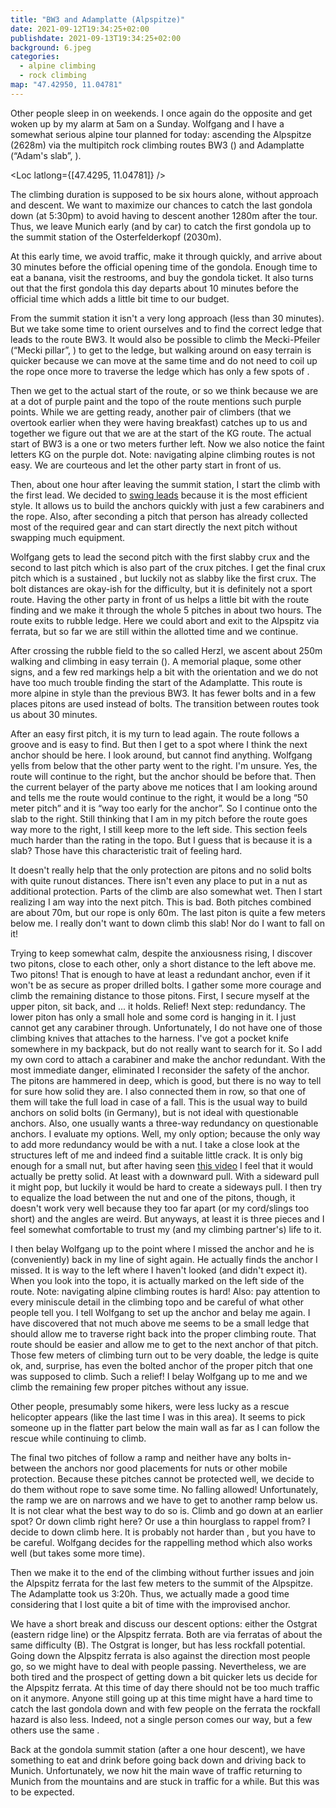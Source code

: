 ```yaml
---
title: "BW3 and Adamplatte (Alpspitze)"
date: 2021-09-12T19:34:25+02:00
publishdate: 2021-09-13T19:34:25+02:00
background: 6.jpeg
categories:
  - alpine climbing
  - rock climbing
map: "47.42950, 11.04781"
---
```


Other people sleep in on weekends. I once again do the opposite and get woken up
by my alarm at 5am on a Sunday. Wolfgang and I have a somewhat serious alpine
tour planned for today: ascending the Alpspitze (2628m) via the multipitch rock
climbing routes BW3 (<Grade system="UIAA" value="4" />) and Adamplatte (“Adam's
slab”, <Grade system="UIAA" value="4-" />).

<Loc latlong={[47.4295, 11.04781]} />

The climbing duration is supposed to be six hours alone, without approach and
descent. We want to maximize our chances to catch the last gondola down (at
5:30pm) to avoid having to descent another 1280m after the tour. Thus, we leave
Munich early (and by car) to catch the first gondola up to the summit station of
the Osterfelderkopf (2030m).

At this early time, we avoid traffic, make it through quickly, and arrive about
30 minutes before the official opening time of the gondola. Enough time to eat
a banana, visit the restrooms, and buy the gondola ticket. It also turns out that
the first gondola this day departs about 10 minutes before the official
time which adds a little bit time to our budget.

<Rimg src="1.jpeg" caption="The gondola's summit station." />

From the summit station it isn't a very long approach (less than 30 minutes). But
we take some time to orient ourselves and to find the correct ledge that leads
to the route BW3. It would also be possible to climb the Mecki-Pfeiler (“Mecki
pillar”, <Grade system="UIAA" value="3" />) to get to the ledge, but walking
around on easy terrain is quicker because we can move at the same time and do
not need to coil up the rope once more to traverse the ledge which has only a few
spots of <Grade system="UIAA" value="1" />.

<Rimg src="2.jpeg" alt="The Alpspitze." overlay="2.svg" />

Then we get to the actual start of the route, or so we think because we are at
a dot of purple paint and the topo of the route mentions such purple points.
While we are getting ready, another pair of climbers (that we overtook earlier
when they were having breakfast) catches up to us and together we figure out
that we are at the start of the KG route. The actual start of BW3 is a one or two
meters further left. Now we also notice the faint letters KG on the purple dot.
Note: navigating alpine climbing routes is not easy. We are courteous and let
the other party start in front of us.

Then, about one hour after leaving the summit station, I start the climb with
the first lead. We decided to [swing
leads](https://www.youtube.com/watch?v=0gfJVe2fNGM) because it is the most
efficient style. It allows us to build the anchors quickly with just a few
carabiners and the rope. Also, after seconding a pitch that person has already
collected most of the required gear and can start directly the next pitch
without swapping much equipment.

Wolfgang gets to lead the second pitch with the first slabby crux and the second
to last pitch which is also part of the crux pitches. I get the final crux pitch
which is a sustained <Grade system="UIAA" value="4" />, but luckily not as
slabby like the first crux. The bolt distances are okay-ish for the difficulty,
but it is definitely not a sport route. Having the other party in front of us
helps a little bit with the route finding and we make it through the whole
5 pitches in about two hours. The route exits to rubble ledge. Here we could
abort and exit to the Alpspitz via ferrata, but so far we are still within the
allotted time and we continue.

<Gallery>
  <Rimg src="4.jpeg" caption="The view back from the rubble field." />
  <Rimg src="3.jpeg" caption="In front of the Adamplatte." />
</Gallery>

After crossing the rubble field to the so called Herzl, we ascent about
250m walking and climbing in easy terrain (<Grade system="UIAA" value="1" />).
A memorial plaque, some other signs, and a few red markings help a bit with the
orientation and we do not have too much trouble finding the start of the
Adamplatte. This route is more alpine in style than the previous BW3. It has
fewer bolts and in a few places pitons are used instead of bolts. The transition
between routes took us about 30 minutes.

After an easy first pitch, it is my turn to lead again. The route follows
a groove and is easy to find. But then I get to a spot where I think the next
anchor should be here. I look around, but cannot find anything. Wolfgang yells from
below that the other party went to the right. I'm unsure. Yes, the route will
continue to the right, but the anchor should be before that. Then the current
belayer of the party above me notices that I am looking around and tells me the
route would continue to the right, it would be a long “50 meter pitch” and it is
“way too early for the anchor”. So I continue onto the slab to the right. Still
thinking that I am in my pitch before the route goes way more to the right,
I still keep more to the left side. This section feels much harder than
the <Grade system="UIAA" value="3" /> rating in the topo. But I guess that is
because it is a slab? Those have this characteristic trait of feeling hard.

It doesn't really help that the only protection are pitons and no solid bolts
with quite runout distances. There isn't even any place to put in a nut as
additional protection. Parts of the climb are also somewhat wet. Then I start
realizing I am way into the next pitch. This is bad. Both pitches combined are
about 70m, but our rope is only 60m. The last piton is quite a few meters below
me. I really don't want to down climb this slab! Nor do I want to fall on it!

Trying to keep somewhat calm, despite the anxiousness rising, I discover two
pitons, close to each other, only a short distance to the left above me.
Two pitons! That is enough to have at least a redundant anchor, even if it won't
be as secure as proper drilled bolts. I gather some more courage and climb the
remaining distance to those pitons. First, I secure myself at the upper piton, sit
back, and ... it holds. Relief! Next step: redundancy. The lower piton has only
a small hole and some cord is hanging in it. I just cannot get any carabiner
through. Unfortunately, I do not have one of those climbing knives that attaches
to the harness. I've got a pocket knife somewhere in my backpack, but do not
really want to search for it. So I add my own cord to attach a carabiner and
make the anchor redundant. With the most immediate danger, eliminated
I reconsider the safety of the anchor. The pitons are hammered in deep, which is
good, but there is no way to tell for sure how solid they are. I also connected
them in row, so that one of them will take the full load in case of a fall. This
is the usual way to build anchors on solid bolts (in Germany), but is not ideal
with questionable anchors. Also, one usually wants a three-way redundancy on
questionable anchors. I evaluate my options. Well, my only option; because the only
way to add more redundancy would be with a nut. I take a close look at the
structures left of me and indeed find a suitable little crack. It is only big
enough for a small nut, but after having seen [this
video](https://www.youtube.com/watch?v=4t4rMCCPiTM) I feel that it would
actually be pretty solid. At least with a downward pull. With a sideward pull it
might pop, but luckily it would be hard to create a sideways pull. I then try to
equalize the load between the nut and one of the pitons, though, it doesn't work
very well because they too far apart (or my cord/slings too short) and the
angles are weird. But anyways, at least it is three pieces and I feel somewhat
comfortable to trust my (and my climbing partner's) life to it.

<Rimg src="5.jpeg" caption="Would you trust your life to this?" />

I then belay Wolfgang up to the point where I missed the anchor and he is
(conveniently) back in my line of sight again. He actually finds the anchor
I missed. It is way to the left where I haven't looked (and didn't expect it).
When you look into the topo, it is actually marked on the left side of the
route. Note: navigating alpine climbing routes is hard! Also: pay attention to
every miniscule detail in the climbing topo and be careful of what other people
tell you. I tell Wolfgang to set up the anchor and belay me again. I have
discovered that not much above me seems to be a small ledge that should allow me
to traverse right back into the proper climbing route. That route should be
easier and allow me to get to the next anchor of that pitch. Those few meters of
climbing turn out to be very doable, the ledge is quite ok, and, surprise, has
even the bolted anchor of the proper pitch that one was supposed to climb. Such
a relief! I belay Wolfgang up to me and we climb the remaining few proper
pitches without any issue.

Other people, presumably some hikers, were less lucky as a rescue helicopter
appears (<Link to="/posts/210807-hoher-gaif/">like the last time I was in this
area</Link>). It seems to pick someone up in the flatter part below the main
wall as far as I can follow the rescue while continuing to climb.

The final two pitches of <Grade system="UIAA" value="2" /> follow a ramp and
neither have any bolts in-between the anchors nor good placements for nuts or
other mobile protection. Because these pitches cannot be protected well, we
decide to do them without rope to save some time. No falling allowed!
Unfortunately, the ramp we are on narrows and we have to get to another ramp
below us. It is not clear what the best way to do so is. Climb and go down at an
earlier spot? Or down climb right here? Or use a thin hourglass to rappel from?
I decide to down climb here. It is probably not harder than <Grade system="UIAA"
value="3-" />, but you have to be careful. Wolfgang decides for the rappelling
method which also works well (but takes some more time).

<Pano2x src="1.jpeg" alt="View from the anchor before the last pitch." />

Then we make it to the end of the climbing without further issues and join the
Alpspitz ferrata for the last few meters to the summit of the Alpspitze. The
Adamplatte took us 3:20h. Thus, we actually made a good time considering that
I lost quite a bit of time with the improvised anchor.

<Rimg src="6.jpeg" caption="The summit!" />

We have a short break and discuss our descent options: either the Ostgrat
(eastern ridge line) or the Alpspitz ferrata. Both are via ferratas of about the
same difficulty (B). The Ostgrat is longer, but has less rockfall potential.
Going down the Alpspitz ferrata is also against the direction most people go, so
we might have to deal with people passing. Nevertheless, we are both tired and
the prospect of getting down a bit quicker lets us decide for the Alpspitz
ferrata. At this time of day there should not be too much traffic on it anymore.
Anyone still going up at this time might have a hard time to catch the last
gondola down and with few people on the ferrata the rockfall hazard is also
less. Indeed, not a single person comes our way, but a few others use the same
.

Back at the gondola summit station (after a one hour descent), we have something to
eat and drink before going back down and driving back to Munich. Unfortunately,
we now hit the main wave of traffic returning to Munich from the mountains and
are stuck in traffic for a while. But this was to be expected.
